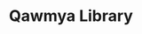 ---
title: Qawmya Library
description: A wikipedia website that provides information about Egypt and the Egyptian genetic system and provides books and images
thumbnail: /Imgs/maktaba.jpg
website: https://maktabaqawmya.com/
Protype: Web Design
Date: 2023-08-24T21:00:00.000Z
stack:
    - Nextjs 12
---